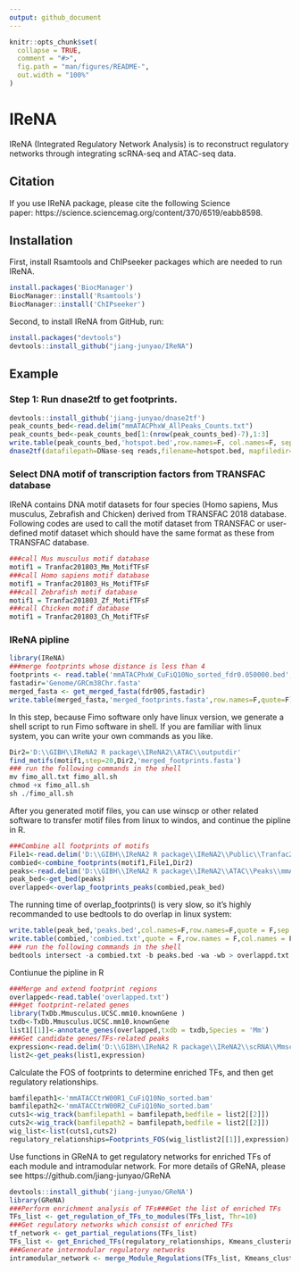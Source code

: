 ```yaml
---
output: github_document
---
```


<!-- README.md is generated from README.Rmd. Please edit that file -->

```r
knitr::opts_chunk$set(
  collapse = TRUE,
  comment = "#>",
  fig.path = "man/figures/README-",
  out.width = "100%"
)
```

# IReNA

<!-- badges: start -->
<!-- badges: end -->

IReNA (Integrated Regulatory Network Analysis) is to reconstruct regulatory networks through integrating scRNA-seq and ATAC-seq data.

## Citation
If you use IReNA package, please cite the following Science paper: https://science.sciencemag.org/content/370/6519/eabb8598.

## Installation

First, install Rsamtools and ChIPseeker packages which are needed to run IReNA.
```r
install.packages('BiocManager')
BiocManager::install('Rsamtools')
BiocManager::install('ChIPseeker')
```

Second, to install IReNA from GitHub, run:
```r
install.packages("devtools")
devtools::install_github("jiang-junyao/IReNA")
```
## Example
### Step 1: Run dnase2tf to get footprints.
```r
devtools::install_github('jiang-junyao/dnase2tf')
peak_counts_bed<-read.delim("mmATACPhxW_AllPeaks_Counts.txt")
peak_counts_bed<-peak_counts_bed[1:(nrow(peak_counts_bed)-7),1:3]
write.table(peak_counts_bed,'hotspot.bed',row.names=F, col.names=F, sep=' ', quote=F)
dnase2tf(datafilepath=DNase-seq reads,filename=hotspot.bed, mapfiledir=Mappability, outputfilepath=outputpath, assemseqdir=assemseqdir1, biascorrection='dimer', FDRs = c(0.01, 0.05, 1), numworker=30, paired=T)
```
### Select DNA motif of transcription factors from TRANSFAC database
IReNA contains DNA motif datasets for four species (Homo sapiens, Mus musculus, Zebrafish and Chicken) derived from TRANSFAC 2018 database. Following codes are used to call  the motif dataset from TRANSFAC or  user-defined motif dataset which should have the same format as these from TRANSFAC database.
```r
###call Mus musculus motif database
motif1 = Tranfac201803_Mm_MotifTFsF
###call Homo sapiens motif database
motif1 = Tranfac201803_Hs_MotifTFsF
###call Zebrafish motif database
motif1 = Tranfac201803_Zf_MotifTFsF
###call Chicken motif database
motif1 = Tranfac201803_Ch_MotifTFsF
```
### IReNA pipline
```r
library(IReNA)
###merge footprints whose distance is less than 4
footprints <- read.table('mmATACPhxW_CuFiQ10No_sorted_fdr0.050000.bed',,sep='\t',header = T)
fastadir='Genome/GRCm38Chr.fasta'
merged_fasta <- get_merged_fasta(fdr005,fastadir)
write.table(merged_fasta,'merged_footprints.fasta',row.names=F,quote=F)
```
In this step, because Fimo software only have linux version, we generate a shell script to run Fimo software in shell. If you are familiar with linux system, you can write your own commands as you like.
```r
Dir2='D:\\GIBH\\IReNA2 R package\\IReNA2\\ATAC\\outputdir'
find_motifs(motif1,step=20,Dir2,'merged_footprints.fasta')
### run the following commands in the shell
mv fimo_all.txt fimo_all.sh
chmod +x fimo_all.sh
sh ./fimo_all.sh
```
After you generated motif files, you can use winscp or other related software to transfer motif files from linux to windos, and continue the pipline in R. 
```r
###Combine all footprints of motifs
File1<-read.delim('D:\\GIBH\\IReNA2 R package\\IReNA2\\Public\\Tranfac201803_MotifPWM.txt',header = F)
combied<-combine_footprints(motif1,File1,Dir2)
peaks<-read.delim('D:\\GIBH\\IReNA2 R package\\IReNA2\\ATAC\\Peaks\\mmATACPhxW_FcLog15Fdr05Diff.txt')
peak_bed<-get_bed(peaks)
overlapped<-overlap_footprints_peaks(combied,peak_bed)
```
The running time of overlap_footprints() is very slow, so it's highly recommanded to use bedtools to do overlap in linux system:
```r
write.table(peak_bed,'peaks.bed',col.names=F,row.names=F,quote = F,sep = '\t')
write.table(combied,'combied.txt',quote = F,row.names = F,col.names = F,sep = '\t')
### run the following commands in the shell
bedtools intersect -a combied.txt -b peaks.bed -wa -wb > overlappd.txt
```
Contiunue the pipline in R
```r
###Merge and extend footprint regions
overlapped<-read.table('overlapped.txt')
###get footprint-related genes
library(TxDb.Mmusculus.UCSC.mm10.knownGene )
txdb<-TxDb.Mmusculus.UCSC.mm10.knownGene
list1[[1]]<-annotate_genes(overlapped,txdb = txdb,Species = 'Mm')
###Get candidate genes/TFs-related peaks
expression<-read.delim('D:\\GIBH\\IReNA2 R package\\IReNA2\\scRNA\\MmscRNA_PHx_Exp_NewF.txt')
list2<-get_peaks(list1,expression)
```
Calculate the FOS of footprints to determine enriched TFs, and then get regulatory relationships.
```r
bamfilepath1<-'mmATACCtrW00R1_CuFiQ10No_sorted.bam'
bamfilepath2<-'mmATACCtrW00R2_CuFiQ10No_sorted.bam'
cuts1<-wig_track(bamfilepath1 = bamfilepath,bedfile = list2[[2]])
cuts2<-wig_track(bamfilepath2 = bamfilepath,bedfile = list2[[2]])
wig_list<-list(cuts1,cuts2)
regulatory_relationships=Footprints_FOS(wig_listlist2[[1]],expression)
```
Use functions in GReNA to get regulatory networks for enriched TFs of each module and intramodular network. For more details of GReNA, please see https://github.com/jiang-junyao/GReNA
```r
devtools::install_github('jiang-junyao/GReNA')
library(GReNA)
###Perform enrichment analysis of TFs###Get the list of enriched TFs 
TFs_list <- get_regulation_of_TFs_to_modules(TFs_list, Thr=10)
###Get regulatory networks which consist of enriched TFs
tf_network <- get_partial_regulations(TFs_list)
TFs_list <- get_Enriched_TFs(regulatory_relationships, Kmeans_clustering_ENS, TFFdrThr1=2)
###Generate intermodular regulatory networks
intramodular_network <- merge_Module_Regulations(TFs_list, Kmeans_clustering, ModuleThr1=0.05)
```


